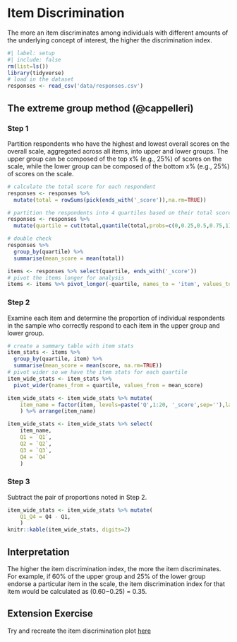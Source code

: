 # Item Discrimination
The more an item discriminates among individuals with different amounts of the underlying concept of interest, the higher the discrimination index.

```r
#| label: setup
#| include: false
rm(list=ls())
library(tidyverse)
# load in the dataset
responses <- read_csv('data/responses.csv')
```

## The extreme group method (@cappelleri)
### Step 1
Partition respondents who have the highest and lowest overall scores on the overall scale, aggregated across all items, into upper and lower groups. The upper group can be composed of the top x% (e.g., 25%) of scores on the scale, while the lower group can be composed of the bottom x% (e.g., 25%) of scores on the scale.

```r
# calculate the total score for each respondent
responses <- responses %>% 
  mutate(total = rowSums(pick(ends_with('_score')),na.rm=TRUE)) 

# partition the respondents into 4 quartiles based on their total score
responses <- responses %>% 
  mutate(quartile = cut(total,quantile(total,probs=c(0,0.25,0.5,0.75,1)),labels=c('Q1','Q2','Q3','Q4'),include.lowest=TRUE))

# double check
responses %>% 
  group_by(quartile) %>% 
  summarise(mean_score = mean(total))

items <- responses %>% select(quartile, ends_with('_score'))
# pivot the items longer for analysis
items <- items %>% pivot_longer(-quartile, names_to = 'item', values_to = 'score')
```

### Step 2
Examine each item and determine the proportion of individual respondents in the sample who correctly respond to each item in the upper group and lower group.

```r
# create a summary table with item stats
item_stats <- items %>% 
  group_by(quartile, item) %>%
  summarise(mean_score = mean(score, na.rm=TRUE))
# pivot wider so we have the item stats for each quartile
item_wide_stats <- item_stats %>% 
  pivot_wider(names_from = quartile, values_from = mean_score)

item_wide_stats <- item_wide_stats %>% mutate(
    item_name = factor(item, levels=paste('Q',1:20, '_score',sep=''),labels = paste0('Q',1:20),ordered = TRUE)
    ) %>% arrange(item_name) 

item_wide_stats <- item_wide_stats %>% select(
    item_name, 
    Q1 = `Q1`, 
    Q2 = `Q2`, 
    Q3 = `Q3`, 
    Q4 = `Q4`
    )

```

### Step 3
Subtract the pair of proportions noted in Step 2.

```r
item_wide_stats <- item_wide_stats %>% mutate(
    Q1_Q4 = Q4 - Q1,
    )
knitr::kable(item_wide_stats, digits=2)
```


## Interpretation
The higher the item discrimination index, the more the item discriminates. For example, if 60% of the upper group and 25% of the lower group endorse a particular item in the scale, the item discrimination index for that item would be calculated as (0.60−0.25) = 0.35.

## Extension Exercise
Try and recreate the item discrimination plot [here](https://www.ncbi.nlm.nih.gov/pmc/articles/PMC4096146/)